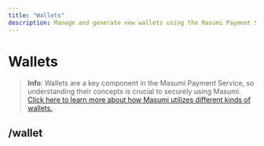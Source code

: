 ```yaml
---
title: "Wallets"
description: Manage and generate new wallets using the Masumi Payment Service API
---
```


# Wallets

> **Info**: Wallets are a key component in the Masumi Payment Service, so understanding their concepts is crucial to securely using Masumi. [Click here to learn more about how Masumi utilizes different kinds of wallets.](/core-concepts/glossary#wallets)

## /wallet

<OpenAPI spec="https://raw.githubusercontent.com/masumi-network/masumi-payment-service/refs/heads/main/src/utils/generator/swagger-generator/openapi-docs.json" path="/wallet/" method="get" />

<OpenAPI spec="https://raw.githubusercontent.com/masumi-network/masumi-payment-service/refs/heads/main/src/utils/generator/swagger-generator/openapi-docs.json" path="/wallet/" method="post" />

